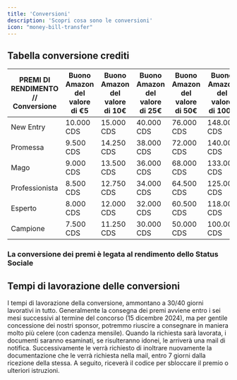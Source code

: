 ```yaml
---
title: 'Conversioni'
description: 'Scopri cosa sono le conversioni'
icon: "money-bill-transfer"
---
```


## Tabella conversione crediti

| **PREMI DI RENDIMENTO // Conversione**	| **Buono Amazon del valore di €5**	| **Buono Amazon del valore di 10€** | **Buono Amazon del valore di 25€** | **Buono Amazon del valore di 50€** | **Buono Amazon del valore di 100€** |
| -----------------------------------   | ----------------------------- | ------------------------------ | ------------------------------ | ------------------------------ | ------------------------------- |
| New Entry                             | 10.000 CDS                      | 15.000 CDS                       | 40.000 CDS                       | 76.000 CDS                       | 148.000 CDS                       |
| Promessa | 9.500 CDS | 14.250 CDS | 38.000 CDS | 72.000 CDS | 140.000 CDS |
| Mago | 9.000 CDS | 13.500 CDS | 36.000 CDS | 68.000 CDS | 133.000 CDS |
| Professionista | 8.500 CDS | 12.750 CDS | 34.000 CDS | 64.500 CDS | 125.000 CDS |
| Esperto | 8.000 CDS | 12.000 CDS | 32.000 CDS | 60.500 CDS | 118.000 CDS |
| Campione | 7.500 CDS | 11.250 CDS | 30.000 CDS | 50.000 CDS | 100.000 CDS |

### La conversione dei premi è legata al rendimento dello Status Sociale

## Tempi di lavorazione delle conversioni

I tempi di lavorazione della conversione, ammontano a 30/40 giorni lavorativi in tutto. Generalmente la consegna dei premi avviene entro i sei mesi successivi al termine del concorso (15 dicembre 2024), ma per gentile concessione dei nostri sponsor, potremmo riuscire a consegnare in maniera molto più celere (con cadenza mensile). Quando la richiesta sarà lavorata, i documenti saranno esaminati, se risulteranno idonei, le arriverà una mail di notifica. Successivamente le verrà richiesto di inoltrare nuovamente la documentazione che le verrà richiesta nella mail, entro 7 giorni dalla ricezione della stessa. A seguito, riceverà il codice per sbloccare il premio o ulteriori istruzioni.
